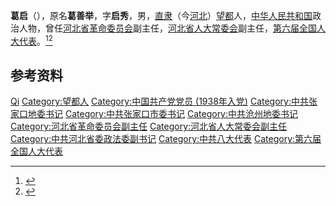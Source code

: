 '''葛启'''（{{bd|1913年||2003年|4月22日}}），原名'''葛善举'''，字'''启秀'''，男，[[直隶|直隶]]（今[[河北|河北]]）[[望都|望都]]人，[[中华人民共和国|中华人民共和国]]政治人物，曾任[[河北省革命委员会|河北省革命委员会]]副主任，[[河北省人大常委会|河北省人大常委会]]副主任，[[第六届全国人大代表|第六届全国人大代表]]。<ref>{{Cite book|title=中华人民共和国职官志|author=何虎生, 李耀东, 向常福主编|publisher=中国社会出版社|year=2003|isbn=9787800883934|location=北京|pages=}}</ref><ref>{{Cite web|title=葛启|url=http://www.bddfz.com/?m=show&cid=125&id=1367|accessdate=2020-08-11|work=保定地方志}}</ref>

== 参考资料 ==
{{reflist}}

{{中国人物小作品}}

{{Authority control}}
{{DEFAULTSORT:Ge葛}}
[[Category:葛姓|Qi]]
[[Category:望都人|Category:望都人]]
[[Category:中国共产党党员_(1938年入党)|Category:中国共产党党员 (1938年入党)]]
[[Category:中共张家口地委书记|Category:中共张家口地委书记]]
[[Category:中共张家口市委书记|Category:中共张家口市委书记]]
[[Category:中共沧州地委书记|Category:中共沧州地委书记]]
[[Category:河北省革命委员会副主任|Category:河北省革命委员会副主任]]
[[Category:河北省人大常委会副主任|Category:河北省人大常委会副主任]]
[[Category:中共河北省委政法委副书记|Category:中共河北省委政法委副书记]]
[[Category:中共八大代表|Category:中共八大代表]]
[[Category:第六届全国人大代表|Category:第六届全国人大代表]]